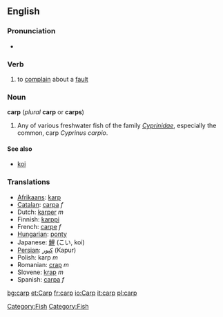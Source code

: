==English==

===Pronunciation===
*{{audio|en-us-carp.ogg|Audio (US)}}

===Verb===
{{en-infl-reg-consonant|carp||}}

#to [[complain]] about a [[fault]]

{{wikipedia}}
===Noun===
'''carp''' (''plural'' '''carp''' or '''carps''')

# Any of various freshwater fish of the family ''[[Cyprinidae]]'', especially the common, carp ''Cyprinus carpio''.

====See also====
* [[koi]]

[[Category:Fish]]

===Translations===
*[[Afrikaans]]: [[karp]]
*[[Catalan]]: [[carpa]] ''f''
*Dutch: [[karper]] ''m''
*Finnish: [[karppi]]
*French: [[carpe]] ''f''
*[[Hungarian]]: [[ponty]]
*Japanese: [[鯉]] (こい, koi)
*[[Persian]]: [[كپور]] (Kapur)
*Polish: karp ''m''
*Romanian: [[crap]] ''m''
*Slovene: [[krap]] ''m''
*Spanish: [[carpa]] ''f''

[[Category:Fish]]

[[bg:carp]]
[[et:Carp]]
[[fr:carp]]
[[io:Carp]]
[[it:carp]]
[[pl:carp]]